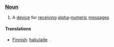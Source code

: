 === [[Noun]] ===

#A [[device]] for [[receive|receiving]] [[alpha]]-[[numeric]] [[message]]s

==== Translations ====

*[[Finnish]]: [[hakulaite]]